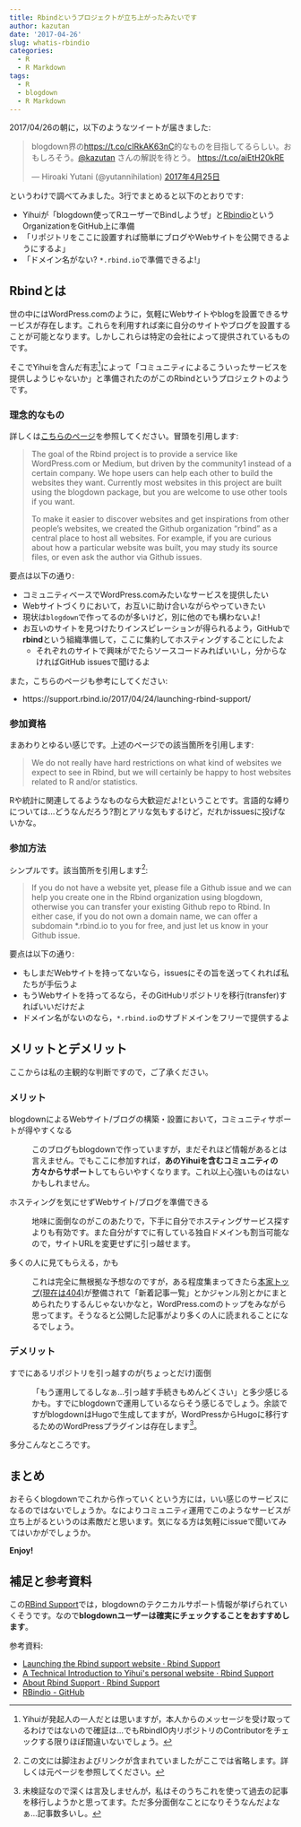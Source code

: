 ```yaml
---
title: Rbindというプロジェクトが立ち上がったみたいです
author: kazutan
date: '2017-04-26'
slug: whatis-rbindio
categories:
  - R
  - R Markdown
tags:
  - R
  - blogdown
  - R Markdown
---
```


2017/04/26の朝に，以下のようなツイートが届きました:

<blockquote class="twitter-tweet" data-lang="ja"><p lang="ja" dir="ltr">blogdown界の<a href="https://t.co/cIRkAK63nC">https://t.co/cIRkAK63nC</a>的なものを目指してるらしい。おもしろそう。<a href="https://twitter.com/kazutan">@kazutan</a> さんの解説を待とう。 <a href="https://t.co/aiEtH20kRE">https://t.co/aiEtH20kRE</a></p>&mdash; Hiroaki Yutani (@yutannihilation) <a href="https://twitter.com/yutannihilation/status/856995260479676416">2017年4月25日</a></blockquote>
<script async src="//platform.twitter.com/widgets.js" charset="utf-8"></script>

というわけで調べてみました。3行でまとめると以下のとおりです:

- Yihuiが「blogdown使ってRユーザーでBindしようぜ」と[Rbindio](https://github.com/rbind)というOrganizationをGitHub上に準備
- 「リポジトリをここに設置すれば簡単にブログやWebサイトを公開できるようにするよ」
- 「ドメイン名がない? `*.rbind.io`で準備できるよ!」

## Rbindとは

世の中にはWordPress.comのように，気軽にWebサイトやblogを設置できるサービスが存在します。これらを利用すれば楽に自分のサイトやブログを設置することが可能となります。しかしこれらは特定の会社によって提供されているものです。

そこでYihuiを含んだ有志[^1]によって「コミュニティによるこういったサービスを提供しようじゃないか」と準備されたのがこのRbindというプロジェクトのようです。

[^1]: Yihuiが発起人の一人だとは思いますが，本人からのメッセージを受け取ってるわけではないので確証は…でもRbindIO内リポジトリのContributorをチェックする限りほぼ間違いないでしょう。

### 理念的なもの

詳しくは[こちらのページ](https://support.rbind.io/about/)を参照してください。冒頭を引用します:

> The goal of the Rbind project is to provide a service like WordPress.com or Medium, but driven by the community1 instead of a certain company. We hope users can help each other to build the websites they want. Currently most websites in this project are built using the blogdown package, but you are welcome to use other tools if you want.
>
> To make it easier to discover websites and get inspirations from other people’s websites, we created the Github organization “rbind” as a central place to host all websites. For example, if you are curious about how a particular website was built, you may study its source files, or even ask the author via Github issues.

要点は以下の通り:

- コミュニティベースでWordPress.comみたいなサービスを提供したい
- Webサイトづくりにおいて，お互いに助け合いながらやっていきたい
- 現状は`blogdown`で作ってるのが多いけど，別に他のでも構わないよ!
- お互いのサイトを見つけたりインスピレーションが得られるよう，GitHubで**rbind**という組織準備して，ここに集約してホスティングすることにしたよ
    - それぞれのサイトで興味がでたらソースコードみればいいし，分からなければGitHub issuesで聞けるよ

また，こちらのページも参考にしてください:

- https://support.rbind.io/2017/04/24/launching-rbind-support/

### 参加資格

まあわりとゆるい感じです。上述のページでの該当箇所を引用します:

> We do not really have hard restrictions on what kind of websites we expect to see in Rbind, but we will certainly be happy to host websites related to R and/or statistics.

Rや統計に関連してるようなものなら大歓迎だよ!ということです。言語的な縛りについては...どうなんだろう?割とアリな気もするけど，だれかissuesに投げないかな。

### 参加方法

シンプルです。該当箇所を引用します[^2]:

[^2]: この文には脚注およびリンクが含まれていましたがここでは省略します。詳しくは元ページを参照してください。

> If you do not have a website yet, please file a Github issue and we can help you create one in the Rbind organization using blogdown, otherwise you can transfer your existing Github repo to Rbind. In either case, if you do not own a domain name, we can offer a subdomain *.rbind.io to you for free, and just let us know in your Github issue.

要点は以下の通り:

- もしまだWebサイトを持ってないなら，issuesにその旨を送ってくれれば私たちが手伝うよ
- もうWebサイトを持ってるなら，そのGitHubリポジトリを移行(transfer)すればいいだけだよ
- ドメイン名がないのなら，`*.rbind.io`のサブドメインをフリーで提供するよ

## メリットとデメリット

ここからは私の主観的な判断ですので，ご了承ください。

### メリット

blogdownによるWebサイト/ブログの構築・設置において，コミュニティサポートが得やすくなる

: このブログもblogdownで作っていますが，まだそれほど情報があるとは言えません。でもここに参加すれば，**あのYihuiを含むコミュニティの方々からサポート**してもらいやすくなります。これ以上心強いものはないかもしれません。

ホスティングを気にせずWebサイト/ブログを準備できる

: 地味に面倒なのがこのあたりで，下手に自分でホスティングサービス探すよりも有効です。また自分がすでに有している独自ドメインも割当可能なので，サイトURLを変更せずに引っ越せます。

多くの人に見てもらえる，かも

: これは完全に無根拠な予想なのですが，ある程度集まってきたら[本家トップ(現在は404)](https://rbind.io)が整備されて「新着記事一覧」とかジャンル別とかにまとめられたりするんじゃないかなと，WordPress.comのトップをみながら思ってます。そうなると公開した記事がより多くの人に読まれることになるでしょう。

### デメリット

すでにあるリポジトリを引っ越すのが(ちょっとだけ)面倒

: 「もう運用してるしなぁ...引っ越す手続きもめんどくさい」と多少感じるかも。すでにblogdownで運用しているならそう感じるでしょう。余談ですがblogdownはHugoで生成してますが，WordPressからHugoに移行するためのWordPressプラグインは存在します[^3]。

[^3]: 未検証なので深くは言及しませんが，私はそのうちこれを使って過去の記事を移行しようかと思ってます。ただ多分面倒なことになりそうなんだよなぁ...記事数多いし。

多分こんなところです。

## まとめ

おそらくblogdownでこれから作っていくという方には，いい感じのサービスになるのではないでしょうか。なによりコミュニティ運用でこのようなサービスが立ち上がるというのは素敵だと思います。気になる方は気軽にissueで聞いてみてはいかがでしょうか。

**Enjoy!**

## 補足と参考資料

この[RBind Support](https://support.rbind.io/)では，blogdownのテクニカルサポート情報が挙げられていくそうです。なので**blogdownユーザーは確実にチェックすることをおすすめします**。

参考資料:

- [Launching the Rbind support website &middot; Rbind Support](https://support.rbind.io/2017/04/24/launching-rbind-support/)
- [A Technical Introduction to Yihui&#39;s personal website &middot; Rbind Support](https://support.rbind.io/2017/04/25/yihui-website/)
- [About Rbind Support &middot; Rbind Support](https://support.rbind.io/about/)
- [RBindio - GitHub](https://github.com/rbind)